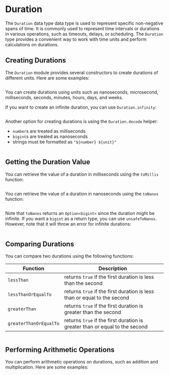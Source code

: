 # Duration

The `Duration` data type data type is used to represent specific non-negative spans of time. It is commonly used to represent time intervals or durations in various operations, such as timeouts, delays, or scheduling. The `Duration` type provides a convenient way to work with time units and perform calculations on durations.

## Creating Durations

The `Duration` module provides several constructors to create durations of different units. Here are some examples:

```ts file=<rootDir>/src/data-types/duration/creating.ts

```

You can create durations using units such as nanoseconds, microsecond, milliseconds, seconds, minutes, hours, days, and weeks.

If you want to create an infinite duration, you can use `Duration.infinity`:

```ts file=<rootDir>/src/data-types/duration/infinity.ts

```

Another option for creating durations is using the `Duration.decode` helper:

- `number`s are treated as milliseconds
- `bigint`s are treated as nanoseconds
- strings must be formatted as `"${number} ${unit}"`

```ts file=<rootDir>/src/data-types/duration/decode.ts

```

## Getting the Duration Value

You can retrieve the value of a duration in milliseconds using the `toMillis` function:

```ts file=<rootDir>/src/data-types/duration/toMillis.ts

```

You can retrieve the value of a duration in nanoseconds using the `toNanos` function:

```ts file=<rootDir>/src/data-types/duration/toNanos.ts

```

Note that `toNanos` returns an `Option<bigint>` since the duration might be infinite. If you want a `bigint` as a return type, you can use `unsafeToNanos`. However, note that it will throw an error for infinite durations:

```ts file=<rootDir>/src/data-types/duration/unsafeToNanos.ts

```

## Comparing Durations

You can compare two durations using the following functions:

| **Function**           | **Description**                                                             |
| ---------------------- | --------------------------------------------------------------------------- |
| `lessThan`             | returns `true` if the first duration is less than the second                |
| `lessThanOrEqualTo`    | returns `true` if the first duration is less than or equal to the second    |
| `greaterThan`          | returns `true` if the first duration is greater than the second             |
| `greaterThanOrEqualTo` | returns `true` if the first duration is greater than or equal to the second |

```ts file=<rootDir>/src/data-types/duration/comparing.ts

```

## Performing Arithmetic Operations

You can perform arithmetic operations on durations, such as addition and multiplication. Here are some examples:

```ts file=<rootDir>/src/data-types/duration/arithmetic-operations.ts

```

